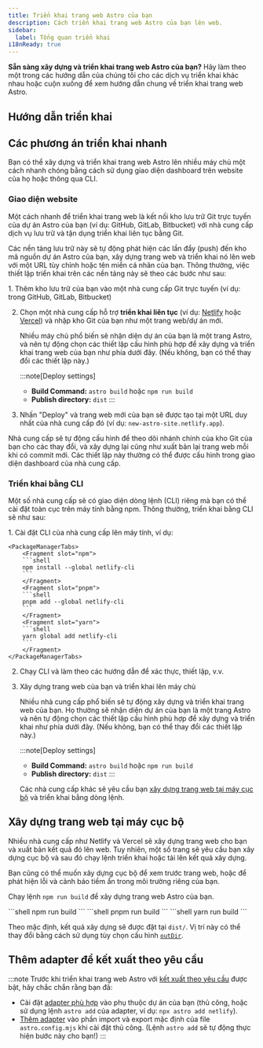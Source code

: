 ```yaml
---
title: Triển khai trang web Astro của bạn
description: Cách triển khai trang web Astro của bạn lên web.
sidebar:
  label: Tổng quan triển khai
i18nReady: true
---
```



**Sẵn sàng xây dựng và triển khai trang web Astro của bạn?** Hãy làm theo một trong các hướng dẫn của chúng tôi cho các dịch vụ triển khai khác nhau hoặc cuộn xuống để xem hướng dẫn chung về triển khai trang web Astro.

## Hướng dẫn triển khai

<DeployGuidesNav />

## Các phương án triển khai nhanh

Bạn có thể xây dựng và triển khai trang web Astro lên nhiều máy chủ một cách nhanh chóng bằng cách sử dụng giao diện dashboard trên website của họ hoặc thông qua CLI.

### Giao diện website

Một cách nhanh để triển khai trang web là kết nối kho lưu trữ Git trực tuyến của dự án Astro của bạn (ví dụ: GitHub, GitLab, Bitbucket) với nhà cung cấp dịch vụ lưu trữ và tận dụng triển khai liên tục bằng Git.

Các nền tảng lưu trữ này sẽ tự động phát hiện các lần đẩy (push) đến kho mã nguồn dự án Astro của bạn, xây dựng trang web và triển khai nó lên web với một URL tùy chỉnh hoặc tên miền cá nhân của bạn. Thông thường, việc thiết lập triển khai trên các nền tảng này sẽ theo các bước như sau:

<Steps>
1. Thêm kho lưu trữ của bạn vào một nhà cung cấp Git trực tuyến (ví dụ: trong GitHub, GitLab, Bitbucket)

2. Chọn một nhà cung cấp hỗ trợ **triển khai liên tục** (ví dụ: [Netlify](/vi/guides/deploy/netlify/) hoặc [Vercel](/vi/guides/deploy/vercel/)) và nhập kho Git của bạn như một trang web/dự án mới.

    Nhiều máy chủ phổ biến sẽ nhận diện dự án của bạn là một trang Astro, và nên tự động chọn các thiết lập cấu hình phù hợp để xây dựng và triển khai trang web của bạn như phía dưới đây. (Nếu không, bạn có thể thay đổi các thiết lập này.)

    :::note[Deploy settings]
    - **Build Command:** `astro build` hoặc `npm run build`
    - **Publish directory:** `dist`
    :::

3. Nhấn "Deploy" và trang web mới của bạn sẽ được tạo tại một URL duy nhất của nhà cung cấp đó (ví dụ: `new-astro-site.netlify.app`).
</Steps>

Nhà cung cấp sẽ tự động cấu hình để theo dõi nhánh chính của kho Git của bạn cho các thay đổi, và xây dựng lại cũng như xuất bản lại trang web mỗi khi có commit mới. Các thiết lập này thường có thể được cấu hình trong giao diện dashboard của nhà cung cấp.

### Triển khai bằng CLI

Một số nhà cung cấp sẽ có giao diện dòng lệnh (CLI) riêng mà bạn có thể cài đặt toàn cục trên máy tính bằng npm. Thông thường, triển khai bằng CLI sẽ như sau:

<Steps>
1. Cài đặt CLI của nhà cung cấp lên máy tính, ví dụ:

    <PackageManagerTabs>
        <Fragment slot="npm">
        ```shell
        npm install --global netlify-cli
        ```
        </Fragment>
        <Fragment slot="pnpm">
        ```shell
        pnpm add --global netlify-cli
        ```
        </Fragment>
        <Fragment slot="yarn">
        ```shell
        yarn global add netlify-cli
        ```
        </Fragment>
    </PackageManagerTabs>

2. Chạy CLI và làm theo các hướng dẫn để xác thực, thiết lập, v.v.

3. Xây dựng trang web của bạn và triển khai lên máy chủ

    Nhiều nhà cung cấp phổ biến sẽ tự động xây dựng và triển khai trang web của bạn. Họ thường sẽ nhận diện dự án của bạn là một trang Astro và nên tự động chọn các thiết lập cấu hình phù hợp để xây dựng và triển khai như phía dưới đây. (Nếu không, bạn có thể thay đổi các thiết lập này.)

    :::note[Deploy settings]
    - **Build Command:** `astro build` hoặc `npm run build`
    - **Publish directory:** `dist`
    :::


    Các nhà cung cấp khác sẽ yêu cầu bạn [xây dựng trang web tại máy cục bộ](#building-your-site-locally) và triển khai bằng dòng lệnh.
</Steps>

## Xây dựng trang web tại máy cục bộ

Nhiều nhà cung cấp như Netlify và Vercel sẽ xây dựng trang web cho bạn và xuất bản kết quả đó lên web. Tuy nhiên, một số trang sẽ yêu cầu bạn xây dựng cục bộ và sau đó chạy lệnh triển khai hoặc tải lên kết quả xây dựng.

Bạn cũng có thể muốn xây dựng cục bộ để xem trước trang web, hoặc để phát hiện lỗi và cảnh báo tiềm ẩn trong môi trường riêng của bạn.

Chạy lệnh `npm run build` để xây dựng trang web Astro của bạn.

<PackageManagerTabs>
      <Fragment slot="npm">
      ```shell
      npm run build
      ```
      </Fragment>
      <Fragment slot="pnpm">
      ```shell
      pnpm run build
      ```
      </Fragment>
      <Fragment slot="yarn">
      ```shell
      yarn run build
      ```
      </Fragment>
  </PackageManagerTabs>

Theo mặc định, kết quả xây dựng sẽ được đặt tại `dist/`. Vị trí này có thể thay đổi bằng cách sử dụng tùy chọn cấu hình [`outDir`](/vi/reference/configuration-reference/#outdir).

## Thêm adapter để kết xuất theo yêu cầu

:::note
Trước khi triển khai trang web Astro với [kết xuất theo yêu cầu](/vi/guides/on-demand-rendering/) được bật, hãy chắc chắn rằng bạn đã:

- Cài đặt [adapter phù hợp](/vi/guides/on-demand-rendering/) vào phụ thuộc dự án của bạn (thủ công, hoặc sử dụng lệnh `astro add` của adapter, ví dụ: `npx astro add netlify`).
- [Thêm adapter](/vi/reference/configuration-reference/#integrations) vào phần import và export mặc định của file `astro.config.mjs` khi cài đặt thủ công. (Lệnh `astro add` sẽ tự động thực hiện bước này cho bạn!)
:::